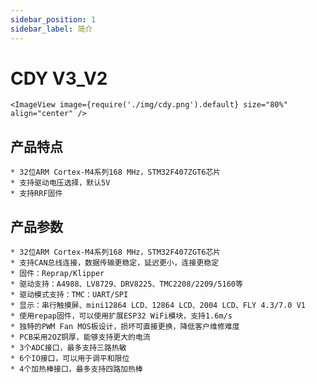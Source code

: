 ```yaml
---
sidebar_position: 1
sidebar_label: 简介
---
```



# CDY V3_V2

    <ImageView image={require('./img/cdy.png').default} size="80%" align="center" />

## 产品特点

    * 32位ARM Cortex-M4系列168 MHz，STM32F407ZGT6芯片
    * 支持驱动电压选择，默认5V
    * 支持RRF固件



## 产品参数

    * 32位ARM Cortex-M4系列168 MHz，STM32F407ZGT6芯片
    * 支持CAN总线连接，数据传输更稳定，延迟更小，连接更稳定
    * 固件：Reprap/Klipper
    * 驱动支持：A4988、LV8729、DRV8225、TMC2208/2209/5160等
    * 驱动模式支持：TMC：UART/SPI
    * 显示：串行触摸屏、mini12864 LCD、12864 LCD、2004 LCD、FLY 4.3/7.0 V1
    * 使用repap固件，可以使用扩展ESP32 WiFi模块，支持1.6m/s
    * 独特的PWM Fan MOS板设计，损坏可直接更换，降低客户维修难度
    * PCB采用2OZ铜厚，能够支持更大的电流
    * 3个ADC接口，最多支持三路热敏
    * 6个IO接口，可以用于调平和限位
    * 4个加热棒接口，最多支持四路加热棒
